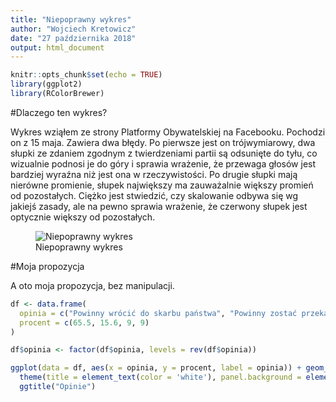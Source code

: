 ```yaml
---
title: "Niepoprawny wykres"
author: "Wojciech Kretowicz"
date: "27 października 2018"
output: html_document
---
```


```r
knitr::opts_chunk$set(echo = TRUE)
library(ggplot2)
library(RColorBrewer)
```

#Dlaczego ten wykres?

Wykres wziąłem ze strony Platformy Obywatelskiej na Facebooku. Pochodzi on z 15 maja. Zawiera dwa błędy. Po pierwsze jest on trójwymiarowy, dwa słupki ze zdaniem zgodnym z twierdzeniami partii są odsunięte do tyłu, co wizualnie podnosi je do góry i sprawia wrażenie, że przewaga głosów jest bardziej wyraźna niż jest ona w rzeczywistości. Po drugie słupki mają nierówne promienie, słupek największy ma zauważalnie większy promień od pozostałych. Ciężko jest stwiedzić, czy skalowanie odbywa się wg jakiejś zasady, ale na pewno sprawia wrażenie, że czerwony słupek jest optycznie większy od pozostałych.

![Niepoprawny wykres](./ZlyWykres.jpg)

#Moja propozycja

A oto moja propozycja, bez manipulacji.

```r
df <- data.frame(
  opinia = c("Powinny wrócić do skarbu państwa", "Powinny zostać przekazane Caritas", "Powinny zostać w rękach ministrów", "Nie wiem, trudno powiedzieć"),
  procent = c(65.5, 15.6, 9, 9)
)

df$opinia <- factor(df$opinia, levels = rev(df$opinia))

ggplot(data = df, aes(x = opinia, y = procent, label = opinia)) + geom_col(show.legend = FALSE, fill = c('purple', 'blue', 'green', 'red')) + coord_flip() + xlab("") + ylab("[%]") + 
  theme(title = element_text(color = 'white'), panel.background = element_rect(fill = 'gray8'), plot.background = element_rect("gray15"), axis.text = element_text(color = 'white')) +
  ggtitle("Opinie")
```
